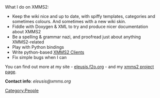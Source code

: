 What I do on XMMS2:

* Keep the wiki nice and up to date, with spiffy templates, categories and sometimes colours. And sometimes with a new wiki skin.
* Fiddle with Doxygen & XML to try and produce nicer documentation about XMMS2
* Be a spelling & grammar nazi, and proofread just about anything XMMS2-related
* Play with Python bindings
* Write python-based [[XMMS2 Clients]]
* Fix simple bugs when I can

You can find out more at my site - [http://eleusis.f2o.org eleusis.f2o.org] - and my [http://eleusis.f2o.org/projects/xmms2/ xmms2 project page].

'''Contact info''': ''eleusis@xmms.org''

[[Category:People]]